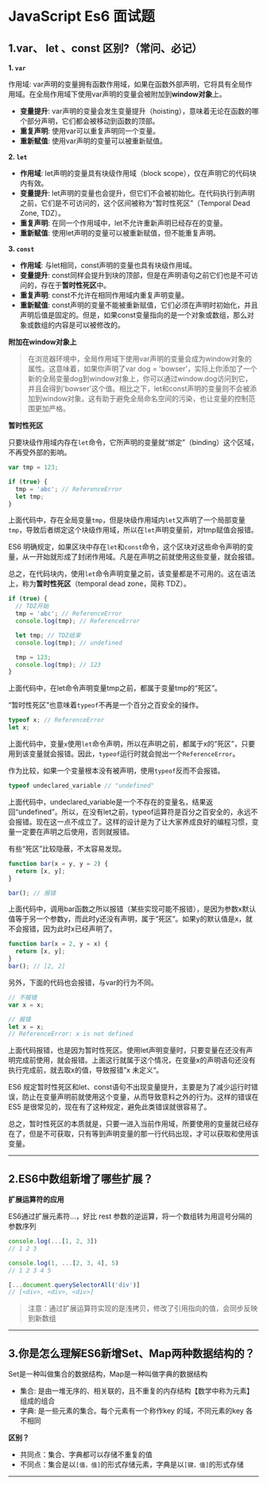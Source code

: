 # JavaScript Es6 面试题

## 1.var、 let 、const 区别?（常问、必记）

**1. `var`**

作用域: var声明的变量拥有函数作用域，如果在函数外部声明，它将具有全局作用域。在全局作用域下使用var声明的变量会被附加到**window对象**上。

- **变量提升**: var声明的变量会发生变量提升（hoisting），意味着无论在函数的哪个部分声明，它们都会被移动到函数的顶部。
- **重复声明**: 使用var可以重复声明同一个变量。
- **重新赋值**: 使用var声明的变量可以被重新赋值。

**2. `let`**

- **作用域**: let声明的变量具有块级作用域（block scope），仅在声明它的代码块内有效。
- **变量提升**: let声明的变量也会提升，但它们不会被初始化。在代码执行到声明之前，它们是不可访问的，这个区间被称为“暂时性死区”（Temporal Dead Zone, TDZ）。
- **重复声明**: 在同一个作用域中，let不允许重新声明已经存在的变量。
- **重新赋值**: 使用let声明的变量可以被重新赋值，但不能重复声明。

**3. `const`**

- **作用域**: 与let相同，const声明的变量也具有块级作用域。
- **变量提升**: const同样会提升到块的顶部，但是在声明语句之前它们也是不可访问的，存在于**暂时性死区**中。
- **重复声明**: const不允许在相同作用域内重复声明变量。
- **重新赋值**: const声明的变量不能被重新赋值，它们必须在声明时初始化，并且声明后值是固定的。但是，如果const变量指向的是一个对象或数组，那么对象或数组的内容是可以被修改的。

**附加在window对象上**

>在浏览器环境中，全局作用域下使用var声明的变量会成为window对象的属性。这意味着，如果你声明了var dog = 'bowser'，实际上你添加了一个新的全局变量dog到window对象上，你可以通过window.dog访问到它，并且会得到'bowser'这个值。相比之下，let和const声明的变量则不会被添加到window对象。这有助于避免全局命名空间的污染，也让变量的控制范围更加严格。

**暂时性死区**

只要块级作用域内存在`let`命令，它所声明的变量就“绑定”（binding）这个区域，不再受外部的影响。

```js showLineNumbers copy
var tmp = 123;

if (true) {
  tmp = 'abc'; // ReferenceError
  let tmp;
}
```

上面代码中，存在全局变量`tmp`，但是块级作用域内`let`又声明了一个局部变量`tmp`，导致后者绑定这个块级作用域，所以在`let`声明变量前，对tmp赋值会报错。

ES6 明确规定，如果区块中存在`let`和`const`命令，这个区块对这些命令声明的变量，从一开始就形成了封闭作用域。凡是在声明之前就使用这些变量，就会报错。

总之，在代码块内，使用`let`命令声明变量之前，该变量都是不可用的。这在语法上，称为**暂时性死区**（temporal dead zone，简称 TDZ）。

```js showLineNumbers copy
if (true) {
  // TDZ开始
  tmp = 'abc'; // ReferenceError
  console.log(tmp); // ReferenceError

  let tmp; // TDZ结束
  console.log(tmp); // undefined

  tmp = 123;
  console.log(tmp); // 123
}
```

上面代码中，在let命令声明变量tmp之前，都属于变量tmp的“死区”。

“暂时性死区”也意味着`typeof`不再是一个百分之百安全的操作。

```js showLineNumbers copy
typeof x; // ReferenceError
let x;
```

上面代码中，变量`x`使用`let`命令声明，所以在声明之前，都属于x的“死区”，只要用到该变量就会报错。因此，`typeof`运行时就会抛出一个`ReferenceError`。

作为比较，如果一个变量根本没有被声明，使用`typeof`反而不会报错。

```js showLineNumbers copy
typeof undeclared_variable // "undefined"
```

上面代码中，undeclared_variable是一个不存在的变量名，结果返回“undefined”。所以，在没有let之前，typeof运算符是百分之百安全的，永远不会报错。现在这一点不成立了。这样的设计是为了让大家养成良好的编程习惯，变量一定要在声明之后使用，否则就报错。

有些“死区”比较隐蔽，不太容易发现。

```js showLineNumbers copy
function bar(x = y, y = 2) {
  return [x, y];
}

bar(); // 报错
```

上面代码中，调用bar函数之所以报错（某些实现可能不报错），是因为参数x默认值等于另一个参数y，而此时y还没有声明，属于“死区”。如果y的默认值是x，就不会报错，因为此时x已经声明了。

```js showLineNumbers copy
function bar(x = 2, y = x) {
  return [x, y];
}
bar(); // [2, 2]
```

另外，下面的代码也会报错，与var的行为不同。

```js showLineNumbers copy
// 不报错
var x = x;

// 报错
let x = x;
// ReferenceError: x is not defined
```

上面代码报错，也是因为暂时性死区。使用let声明变量时，只要变量在还没有声明完成前使用，就会报错。上面这行就属于这个情况，在变量x的声明语句还没有执行完成前，就去取x的值，导致报错”x 未定义“。

ES6 规定暂时性死区和let、const语句不出现变量提升，主要是为了减少运行时错误，防止在变量声明前就使用这个变量，从而导致意料之外的行为。这样的错误在 ES5 是很常见的，现在有了这种规定，避免此类错误就很容易了。

总之，暂时性死区的本质就是，只要一进入当前作用域，所要使用的变量就已经存在了，但是不可获取，只有等到声明变量的那一行代码出现，才可以获取和使用该变量。

---

## 2.ES6中数组新增了哪些扩展？

**扩展运算符的应用**

ES6通过扩展元素符...，好比 rest 参数的逆运算，将一个数组转为用逗号分隔的参数序列

```js showLineNumbers copy
console.log(...[1, 2, 3])
// 1 2 3

console.log(1, ...[2, 3, 4], 5)
// 1 2 3 4 5

[...document.querySelectorAll('div')]
// [<div>, <div>, <div>]
```

>注意：通过扩展运算符实现的是浅拷贝，修改了引用指向的值，会同步反映到新数组

---

## 3.你是怎么理解ES6新增Set、Map两种数据结构的？

Set是一种叫做集合的数据结构，Map是一种叫做字典的数据结构

- 集合: 是由一堆无序的、相关联的，且不重复的内存结构【数学中称为元素】组成的组合
- 字典: 是一些元素的集合。每个元素有一个称作key 的域，不同元素的key 各不相同

**区别？**

- 共同点：集合、字典都可以存储不重复的值
- 不同点：集合是以`[值，值]`的形式存储元素，字典是以`[键，值]`的形式存储

---

